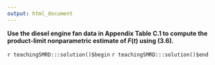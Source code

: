 ```yaml
---
output: html_document
---
```


__Use the diesel engine fan data in Appendix Table C.1 to compute the product-limit nonparametric estimate of $F(t)$ using (3.6).__

`r teachingSMRD:::solution()$begin`
`r teachingSMRD:::solution()$end`
